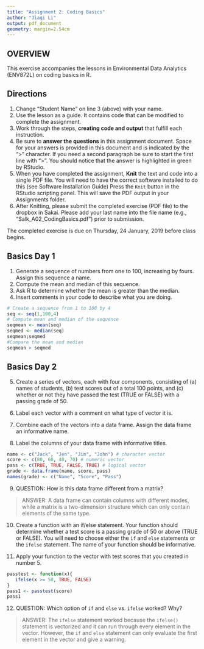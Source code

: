 ```yaml
---
title: "Assignment 2: Coding Basics"
author: "Jiaqi Li"
output: pdf_document
geometry: margin=2.54cm
---
```


## OVERVIEW

This exercise accompanies the lessons in Environmental Data Analytics (ENV872L) on coding basics in R. 

## Directions
1. Change "Student Name" on line 3 (above) with your name.
2. Use the lesson as a guide. It contains code that can be modified to complete the assignment.
3. Work through the steps, **creating code and output** that fulfill each instruction.
4. Be sure to **answer the questions** in this assignment document.
Space for your answers is provided in this document and is indicated by the ">" character.
If you need a second paragraph be sure to start the first line with ">".
You should notice that the answer is highlighted in green by RStudio. 
6. When you have completed the assignment, **Knit** the text and code into a single PDF file.
You will need to have the correct software installed to do this (see Software Installation Guide)
Press the `Knit` button in the RStudio scripting panel.
This will save the PDF output in your Assignments folder.
8. After Knitting, please submit the completed exercise (PDF file) to the dropbox in Sakai. Please add your last name into the file name (e.g., "Salk_A02_CodingBasics.pdf") prior to submission.

The completed exercise is due on Thursday, 24 January, 2019 before class begins.

## Basics Day 1

1. Generate a sequence of numbers from one to 100, increasing by fours. Assign this sequence a name. 
2. Compute the mean and median of this sequence. 
3. Ask R to determine whether the mean is greater than the median. 
4. Insert comments in your code to describe what you are doing.

```r
# Create a sequence from 1 to 100 by 4
seq <- seq(1,100,4)
# Compute mean and median of the sequence
seqmean <- mean(seq)
seqmed <- median(seq)
seqmean;seqmed
#Compare the mean and median
seqmean > seqmed
```

## Basics Day 2

5. Create a series of vectors, each with four components, consisting of (a) names of students, (b) test scores out of a total 100 points, and (c) whether or not they have passed the test (TRUE or FALSE) with a passing grade of 50.

6. Label each vector with a comment on what type of vector it is.

7. Combine each of the vectors into a data frame. Assign the data frame an informative name.

8. Label the columns of your data frame with informative titles.

```r
name <- c("Jack", "Jen", "Jim", "John") # character vector
score <- c(80, 60, 40, 70) # numeric vector
pass <- c(TRUE, TRUE, FALSE, TRUE) # logical vector
grade <- data.frame(name, score, pass)
names(grade) <- c("Name", "Score", "Pass")
```

9. QUESTION: How is this data frame different from a matrix?

> ANSWER: A data frame can contain columns with different modes, while a matrix is a two-dimension structure which can only contain elements of the same type.

10. Create a function with an if/else statement. Your function should determine whether a test score is a passing grade of 50 or above (TRUE or FALSE). You will need to choose either the `if` and `else` statements or the `ifelse` statement. The name of your function should be informative.

11. Apply your function to the vector with test scores that you created in number 5. 

```r
passtest <- function(x){
   ifelse(x >= 50, TRUE, FALSE)
}
pass1 <- passtest(score)
pass1
```

12. QUESTION: Which option of `if` and `else` vs. `ifelse` worked? Why?

> ANSWER: The `ifelse` statement worked because the `ifelse()` statement is vectorized and it can run through every element in the vector. However, the `if` and `else` statement can only evaluate the first element in the vector and give a warning.
